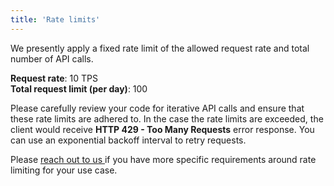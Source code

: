 ```yaml
---
title: 'Rate limits'
---
```


We presently apply a fixed rate limit of the allowed request rate and total number of API calls.

**Request rate**: 10 TPS  
**Total request limit (per day)**: 100  

Please carefully review your code for iterative API calls and ensure that these rate limits are adhered to. In the case the rate limits are exceeded, the client would receive **HTTP 429 - Too Many Requests** error response. You can use an exponential backoff interval to retry requests.

Please <a href="mailto:dev@swanvision.ai">reach out to us </a> if you have more specific requirements around rate limiting for your use case.
